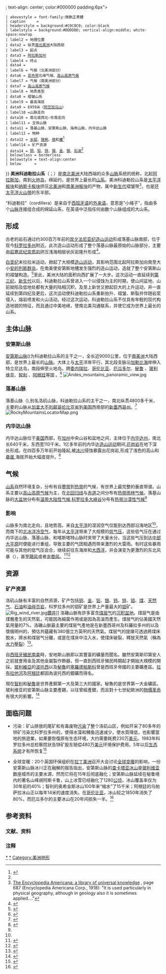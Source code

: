 {{noteTA
|T=zh-hans:科迪勒拉山系;zh-my:科底里拉山系;
|1=美洲科迪勒拉山系;zh-my:美洲科底里拉山系;
|2=zh-hans:落基山脉;zh-my:洛矶山脉;
|3=zh-hans:安第斯山脉;zh-my:安地斯山脉;
}}
{{Infobox
 | bodyclass = bordered
 | above       = <table style="border-style: none; border-collapse: collapse; width:100%; background:#FFFFFF">
<tr><th style="border-style: none; background: {{ {{{livery|}}} | #FFFFFF }}; text-align: center; color:#000000 padding:6px">{{{name|科迪勒拉山系}}}<br /></th></tr>
<tr><td style="padding:0px; border:0px; background:white; height:1px">
</td></tr>
<tr><td style =  "padding:0px; border:0px; background:white; height:50px">{{{ Float | [[File:Cordillera_Central.jpg|290px]]  }}}</td></tr>
</table>
 | abovestyle = font-family:微軟正黑體
 | caption     = {{{caption|}}}
 | headerstyle = background:#C0C0C0; color:black
 | labelstyle = background:#DDDDDD; vertical-align:middle; white-space:nowrap
 | label2 = 地理位置
 | data2 = 纵贯[[南美洲|南]][[北美洲|北]][[美洲|美洲]]大陆西部
 | label3 = 起点
 | data3 = [[阿拉斯加|阿拉斯加州]]
 | label4 = 终止
 | data4 = {{{name|[[火地岛|火地岛]]}}}
 | label6 = 气候（北美洲部分）
 | data6 = [[亚热带|亚热带]]北缘气候、[[高山气候|高山高原气候]]
 | label7 = 气候（南美洲部分）
 | data7 = [[高山气候|高山高原气候]]
 | label8 = 地质类型
 | data8 = 褶皱山系
 | label9 = 最高海拔
 | data9 = 6959米（[[阿空加瓜山|阿空加瓜山]]）
 | label10 =山脉走向
 | data10 = 南北或西北—东南走向
 | label11 = 主体山脉
 | data11 = 落基山脉、安第斯山脉、海岸山脉、内华达山脉
 | label12 = 物种
 | data12 = [[水鼬|水貂]]、[[猞猁|猞猁]]、[[狼|狼]]和[[獾|獾]]<ref name="dl">{{cite book|author= |coauthors= |title=地理 七年级下（湘教版） |url=https://archive.org/details/dili0002unse|year=2002（第一版） |publisher=湖南教育出版社 |location=湖南 |isbn=9787535535733 |date= |accessdate= }}</ref>
 | label14 = 矿产资源
 | data14 = [[铜|铜]]、[[铅|铅]]、[[锌|锌]]、[[锡|锡]]、[[金|金]]、[[银|银]]、[[石油|石油]]<ref name="dl"></ref>
 | belowclass = borderless
 | belowstyle = text-align:center
 | below      = 
}}
'''美洲科迪勒拉山系'''（{{lang-en|American Cordillera}}；{{lang-es|cordillera Americana}}）是[[南美洲|南]][[北美洲|北]][[美洲|美洲]]大陆西端的众多[[山脉|山脉]]系统的统称，北起[[阿拉斯加|阿拉斯加]]，南到[[火地岛|火地岛]]，绵延约{{convert|15000|km}}，是世界上最长的[[山系|山系]]。美洲科迪勒拉山系是[[太平洋板块|太平洋板块]]和[[纳斯卡板块|纳斯卡板块]]挤压[[北美洲板块|北美洲]]和[[南美洲板块|南美洲板块]]的产物，属中[[新生代|新生代]]褶皱带<ref>[http://books.google.com/books?id=r2cMAAAAYAAJ&pg=PA687&dq=cordillera+and+%22physical+geography%22+encyclopedia&hl=en&ei=UMmGTZ7fMYq2sAOPqYmDAg&sa=X&oi=book_result&ct=result&resnum=6&ved=0CEUQ6AEwBQ#v=onepage&q&f=false The Encyclopedia Americana: a library of universal knowledge] {{Wayback|url=http://books.google.com/books?id=r2cMAAAAYAAJ&pg=PA687&dq=cordillera+and+%22physical+geography%22+encyclopedia&hl=en&ei=UMmGTZ7fMYq2sAOPqYmDAg&sa=X&oi=book_result&ct=result&resnum=6&ved=0CEUQ6AEwBQ#v=onepage&q&f=false |date=20140626190921 }}, page 687 (Encyclopedia Americana Corp., 1918): "It is used particularly in physical geography, although in geology also it is sometimes applied...."</ref>，也是[[环太平洋火山带|环太平洋火山带]]的东半部。

“科迪勒拉”（cordillera）是来自于[[西班牙语|西班牙语]]的[[外来语|外来语]]，意思是“小绳子”，指由多个[[山脉|山脉]]连接组合成的绵延山系，在英语中泛指任何由数个山脉组成的大山系。

== 形成 ==
古老的岩石通过约300百万年前的[[宾夕法尼亚纪|宾夕法尼亚纪]][[造山运动|造山运动]]形成落基山脉南部，位于现今[[科罗拉多州|科罗拉多州]]附近。此次造山运动形成了整个落基山脉最原始的山脉部分，主要由[[前寒武纪|前寒武纪]][[变质岩|变质岩]]挤压浅海相层状灰岩隆升形成<ref>{{cite book|title=Roadside Geology of Colorado|last=Chronic|first=Halka|year=1980|isbn=0-87842-105-X}}</ref>。

[[白垩纪|白垩纪]]末拉拉米运动，掀起了大规模[[造山运动|造山运动]]，其影响范围北起阿拉斯加向南至大小[[安的列斯群岛|安的列斯群岛]]，在南美使安第斯地槽发生强烈的造山运动，造就了整个安第斯山的褶皱构造。<ref name=English>{{cite journal|url=http://web.uvic.ca/~stj/Assets/PDFs/04%20JE%20&%20STJ%20IGR%20Laramide.pdf|first1=Joseph M.|last1=English|first2=Stephen T.|last2=Johnston|title=The Laramide Orogeny: What Were the Driving Forces?|journal=International Geology Review|volume=46|year=2004|pages=833 838|doi=10.2747/0020-6814.46.9.833|issue=9|access-date=2020-09-15|archive-date=2011-06-07|archive-url=https://web.archive.org/web/20110607041857/http://web.uvic.ca/~stj/Assets/PDFs/04%20JE%20%26%20STJ%20IGR%20Laramide.pdf|dead-url=no}}</ref>至此，美洲大陆的面积向西扩展了一大步。这次运动一直延续到[[第三纪|第三纪]]。[[新生代|新生代]]以后，科迪勒拉山系曾进入一个以侵蚀为主的时期，使山间盆地、山前拗陷及低地处都有大量的陆相沉积，及至上新世又掀起巨大的上升运动，并一直延续到第四纪及更后，这次运动使科迪勒拉山系重新抬升、褶皱、断裂并伴随岩浆侵入，熔岩喷发和火山活动。经过这次运动，科迪勒拉山系不仅具有年輕的现代构造地貌的特征，而且通过中美地峡，使南北美沟通联系，并使它成为世界上最长的山系。

== 主体山脉 ==
=== 安第斯山脉 ===
{{main|安第斯山脉}}
[[安第斯山脉|安第斯山脉]]({{lang-en|The andes}})为科迪勒拉山系的主干之一，全长近9000公里，位于[[南美洲|南美洲]]大陆西部，是世界上最长的[[山脉|山脉]]。大体上与[[太平|太平]]洋岸平行，其北段支脉沿[[加勒比海|加勒比海]]岸伸入特立尼达岛，南段伸至火地岛。跨[[委内瑞拉|委内瑞拉]]、[[哥伦比亚|哥伦比亚]]、[[厄瓜多尔|厄瓜多尔]]、[[秘鲁|秘鲁]] 、[[玻利维亚|玻利维亚]]、[[智利|智利]] 、[[阿根廷|阿根廷]]等国 。<ref>{{cite journal|last=Miller |first=Meghan S. |authorlink= |first2=Alan |last2=Levander |first3=Fenglin |last3=Niu |first4=Aibing |last4=Li |title=Upper mantle structure beneath the Caribbean-South American plate boundary from surface wave tomography |work= |journal=Journal of Geophysical Research |volume=114 |page=B01312 |doi=10.1029/2007JB005507 |date=2008-06-23 |url=http://www.gseis.rice.edu/Reprints/047_MillerEL09JGR.pdf |archiveurl=https://web.archive.org/web/20100605003245/http://www.gseis.rice.edu/Reprints/047_MillerEL09JGR.pdf |archivedate=2010-06-05 |accessdate=2010-11-21 |bibcode=2009JGRB..11401312M |deadurl=yes }}
</ref>
[[File:Andes_mountains_panoramic_view.jpg|center]]

=== 落基山脉 ===
{{main|落基山脉}}
落基山脉（{{lang-en|Rocky Mountains}}),别名洛矶山脉，科迪勒拉山系的主干之一，南北纵贯4800多千米，主要的山脉从[[加拿大|加拿大]][[不列颠哥伦比亚省|不列颠哥伦比亚省]]到[[美国|美国]]西南部的[[新墨西哥州|新墨西哥州]]。<ref name="rm">{{Cite book |last =  Baron |first =  Jill |coauthor =   |year =  2002 |title =  Rocky Mountain futures: an ecological perspective |url =  http://books.google.ca/books?id=zxvFXkH0828C&lpg=PP1&dq=Rocky%20Mountains&pg=PP1#v=onepage&q&f=true |publisher =  Island Press |isbn =  1-55963-953-9 |postscript =  <!-- Bot inserted parameter. Either remove it; or change its value to "." for the cite to end in a ".", as necessary. --> |access-date =  2015-08-31 |archive-url =  https://web.archive.org/web/20111226185029/http://books.google.ca/books?id=zxvFXkH0828C&lpg=PP1&dq=Rocky%20Mountains&pg=PP1#v=onepage&q&f=true |archive-date =  2011-12-26 |dead-url =  yes }}</ref>
[[File:RockyMountainsLocatorMap.png|left]]{{wide image|Mountains_from_westlands.jpg|800px|[[科罗拉多州|科罗拉多州]][[丹佛|丹佛县]]附近的落基山脉}}

=== 内华达山脉 ===
{{main|内华达山脉}}
内华达山脉位于[[美国|美国]]西部，在[[加利福利亚州|加州]]中央山谷和盆地之间，主体位于[[内华达州|内华达州]]，南北长640千米{{efn|合400英里}}，东西宽110千米{{efn|合70英里}}。1亿多年前的内华达[[造山运动|造山运动]]期间,[[花岗岩|花岗岩]]在地下深处形成。在四百多万年前开始隆起,被[[冰川|冰川]]侵蚀暴露出花岗岩,形成了浅色的高山和[[悬崖|悬崖]],海拔开始大幅度提升。<ref>{{cite book|author=Carlson, Helen S.|title=Nevada Place Names: A Geographical Dictionary|publisher=University of Nevada Press|year=1976|page=215|isbn=978-0-87417-094-8}}</ref>
{{Wide image|SierraEscarpmentCA.jpg|700px|内华达山脉}}

== 气候 ==
[[山系|山系]]自然环境复杂，分布有自[[寒带|寒带]]到[[热带|热带]]的气候，有世界上最完整的垂直带谱。山系主要以[[高山气候|高山高原气候]]为主，在[[北回归线|北回归线]]与[[赤道|赤道]]之间分布有[[热带雨林气候|热带雨林气候]]。落基山脉的[[大盆地|大盆地]]分布有[[温带大陆性气候|温带大陆性气候]],[[科罗拉多大峡谷|科罗拉多大峡谷]]分布有[[热带沙漠性气候|热带沙漠性气候]]<ref name="dl"/>

=== 影响 ===
山脉多为南北走向，且地势高，来自[[太平洋|太平洋]]的湿润空气仅能到达西部沿海地区<ref name="dl"/>，而南下的[[北冰洋|北冰洋]][[冷空气|冷空气]]，每年从[[太平洋|太平洋]]带来了大规模的[[低气压|低气压]]，这些低气压在通过内华达山脉、落基山脉、和喀斯喀特山脉时夹带了大量水分，当这些气压到达[[中部大平原|中部大平原]]时便能进行重组，导致主要的气团相遇而带来激烈的大雷雨。有时这些暴雨可能与其他的低气压会合，继续前往东海岸和[[大西洋|大西洋]]，并会演变为更激烈的东北风暴（{{lang-en|Nor'easter}}），甚至[[飓风|飓风]]或者[[龙卷风|龙卷风]]。<ref name="Science News 1">{{cite web| url = http://www.sciencenews.org/articles/20020511/bob9.asp| title = Tornado Alley, USA| accessdate = | last = Perkins| first = Sid| date = 2002-05-11| work = Science News| pages = 296–298| archive-date = 2007-07-01| archive-url = https://web.archive.org/web/20070701131631/http://www.sciencenews.org/articles/20020511/bob9.asp| dead-url = no}}</ref><ref>{{cite news |title=地球的连环杀手锏（3） |url=http://www.tudou.com/programs/view/UOyfcGSYNBs/?tpa=dW5pb25faWQ9MTAyMjEzXzEwMDAwMl8wMV8wMQ |language=中文 |author=CCTV |publisher=土豆视频 |date= |accessdate= |archive-date=2016-03-10 |archive-url=https://web.archive.org/web/20160310045745/http://www.tudou.com/programs/view/UOyfcGSYNBs/?tpa=dW5pb25faWQ9MTAyMjEzXzEwMDAwMl8wMV8wMQ |dead-url=no }}</ref>

== 资源 ==
=== 矿产资源 ===
洛矶山脉有丰富的自然资源，矿产包括[[铜|铜]]、[[金|金]]、[[铅|铅]]、[[银|银]]、[[钨|钨]]、[[锌|锌]]、[[钼|钼]]、[[煤|煤]]、[[天然气|天然气]]、[[石油|石油]]和[[油母页岩|油母页岩]]，科罗拉多州的钼矿是世界上产量最大的[[钼|钼]]矿。
[[File:Rig_wind_river.jpg|thumb]][[鑽井|鑽井]]]]
洛磯山脈有許多富含[[煤层气|煤层气]]的[[沉积盆地|沉积盆地]]。煤层气是由煤層產生的天然氣，可能因為細菌作用或是因為高溫而產生。煤层气約佔美國天然氣用量的7%。洛磯山脈最主要的煤层气產地是在新墨西哥州及科羅拉多州的{{link-en|聖湖安盆地|San Juan Basin}}以及懷俄明州的{{link-en|粉河盆地|powder River Basin}}，預估共蘊藏有380億立方英呎的天然氣。煤层气的提煉可透過將煤床脫水，將水和煤层气分離，或是在煤床中注入水，使煤床破裂，釋放天然氣（稱為[[水力壓裂|水力壓裂]]）<ref>{{cite web|url=http://pubs.usgs.gov/fs/fs-158-02/fs-158-02.html|title=Coal-Bed Gas Resources of the Rocky Mountain Region|publisher=USGS|id=USGS fact sheet 158-02|accessdate=2015-09-04|archive-date=2012-06-28|archive-url=https://web.archive.org/web/20120628182640/http://pubs.usgs.gov/fs/fs-158-02/fs-158-02.html|dead-url=no}}</ref>。

自[[西班牙美洲殖民地|西班牙殖民南美]]時，安地斯山脈即以其豐富的礦量而聞名。雖然安第斯印第安人之前就會用金及其他金屬製作飾器，但一直到西班牙殖民時期起才開始大規模的開採。[[玻利維亞|玻利維亞]]的[[波托西|波托西]]以及[[秘魯|秘魯]]的[[塞羅德帕斯科|塞羅德帕斯科]]曾是西班牙帝國的主要礦產區。[[拉布拉他河|拉布拉他河]]及[[阿根廷|阿根廷]]都因為波托西的銀礦而得名。

現在[[智利|智利]]和[[秘魯|秘魯]]是世界產銅第一大及第三大的國家。秘魯的{{link-en|亞納科查|Yanacocha}}是世界第一大金礦區。玻利维亚的安第斯山脉主要產錫，以往曾經產銀，而且對十七世紀歐洲的[[物價革命|物價革命]]有很大的影響。<ref>{{cite web 
 |last= 
 |first= 
 |authorlink= 
 |coauthors= 
 |title=Climate of the Andes 
 |work= 
 |publisher= 
 |date= 
 |url=http://www.blueplanetbiomes.org/andes_climate_page.htm 
 |accessdate=2007-12-09 
 |archiveurl=https://web.archive.org/web/20071214073114/http://www.blueplanetbiomes.org/andes_climate_page.htm 
 |archivedate=2007-12-14 
 |deadurl=yes 
 }}</ref>

== 面临问题 ==
*污染：矿山排放的尾矿和有毒废物[[污染|污染]]了整个洛矶山区，例如开采了80多年的锌矿污染北科罗拉多州的{{link-en|伊沟河|Eagle River (Colorado)}}，使得水藻和鳟鱼迅速减少，使水質降低，也影響當地的旅遊業，如果要恢復原有生态环境，大约需要耗费230万[[美元|美元]]。1983年科罗拉多州总检察院状告锌矿股东赔偿480万[[美元|美元]]环境保护费用，5年以后[[生态系统|生态系统]]才有所恢复<ref name="Brandt93">{{cite journal|last=Brandt|first=E.|year=1993|title=How much is a gray wolf worth?|journal=National Wildlife|volume=31|page=412}}</ref>

*全球变暖：20个英国环保组织在[[拉丁美洲|拉丁美洲]]召开大会讨论[[全球变暖|全球变暖]]的影响，一份安第斯山脉冰川正在融解的报告指出，安第斯山脉的[[查卡塔亚冰山|查卡塔亚冰山]]是[[玻利维亚|玻利维亚]]数座城市的主要水源，然而它将在15年后彻底融化；安第斯山脉延续在秘鲁境内的著名山峰胡阿斯卡鲁，山上冰雪已经融化了1280[[公顷|公顷]]，冰山覆盖率仅为30年前的40%；智利的奥希金斯冰山100年来“缩水”了15千米；阿根廷的乌帕萨拉冰山正以每年14米的速度消失。在[[哥伦比亚|哥伦比亚]]，冰山较之1850年消失了80%，而厄瓜多尔的主要冰山在20年间损失一半。<ref>{{Cite web |url=http://scienceblog.blog.163.com/blog/static/1896850072013382482636/ |title=秘鲁安第斯山脉千年冰川短短25年内消融 |access-date=2015-09-04 |archive-url=https://web.archive.org/web/20160305020006/http://scienceblog.blog.163.com/blog/static/1896850072013382482636/ |archive-date=2016-03-05 |dead-url=yes }}</ref>

== 参考资料 ==
=== 文献、资料 ===
<references/>

=== 注释 ===
{{notelist|iger=}}

[[Category:北美洲山脈|*]]
[[Category:南美洲山脉|*]]
[[Category:美洲地形|Category:美洲地形]]